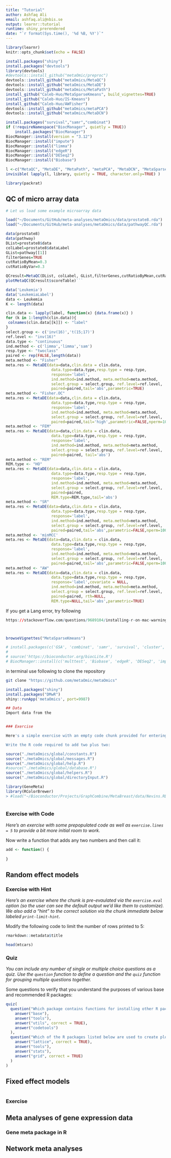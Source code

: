 ```yaml
---
title: "Tutorial"
author: Ashfaq Ali
email: ashfaq.ali@nbis.se
output: learnr::tutorial
runtime: shiny_prerendered
date: "`r format(Sys.time(), '%d %B, %Y')`"
---
```


```r
library(learnr)
knitr::opts_chunk$set(echo = FALSE)
```


```r
install.packages("shiny")
install.packages("devtools")
library(devtools)
#devtools::install_github("metaOmic/preproc")
devtools::install_github("metaOmics/MetaQC")
devtools::install_github("metaOmics/MetaDE")
devtools::install_github("metaOmics/MetaPath")
install_github("Caleb-Huo/MetaSparseKmeans", build_vignettes=TRUE)
install_github("Caleb-Huo/IS-Kmeans")
install_github("Caleb-Huo/AWFisher")
devtools::install_github("metaOmics/metaPCA")
devtools::install_github("metaOmics/MetaDCN")
```

```r
install.packages("survival","samr","combinat")
if (!requireNamespace("BiocManager", quietly = TRUE))
    install.packages("BiocManager")
BiocManager::install(version = "3.12")
BiocManager::install("impute")
BiocManager::install("limma")
BiocManager::install("edgeR")
BiocManager::install("DESeq2")
BiocManager::install("Biobase")
```


```r
l <-c("MetaQC", "MetaDE", "MetaPath", "metaPCA", "MetaDCN", "MetaSparseKmeans", "metafor", "GeneMeta")
invisible( lapply(l, library, quietly = TRUE, character.only=TRUE) )

```

```r
library(packrat)
```

## QC of micro array data

```r
# Let us load some example microarray data

load("~/Documents/GitHub/meta-analyses/metaOmics/data/prostate8.rda")
load("~/Documents/GitHub/meta-analyses/metaOmics/data/pathwayQC.rda")

```


```r
data(prostate8)
data(pathway)
DList=prostate8$data
colLabel=prostate8$dataLabel
GList=pathway[[1]]
filterGenes=TRUE
cutRatioByMean=0.3
cutRatioByVar=0.3

QCresult=MetaQC(DList, colLabel, GList,filterGenes,cutRatioByMean,cutRatioByVar)
plotMetaQC(QCresult$scoreTable)```
```


```r
data('Leukemia')
data('LeukemiaLabel')
data <- Leukemia
K <- length(data)

clin.data <- lapply(label, function(x) {data.frame(x)} )
for (k in 1:length(clin.data)){
 colnames(clin.data[[k]]) <- "label"
}
select.group <- c('inv(16)','t(15;17)')
ref.level <- "inv(16)"
data.type <- "continuous"
ind.method <- c('limma','limma','sam')
resp.type <- "twoclass"
paired <- rep(FALSE,length(data))
meta.method <- "Fisher"
meta.res <- MetaDE(data=data,clin.data = clin.data,
                    data.type=data.type,resp.type = resp.type,
                    response='label',
                    ind.method=ind.method, meta.method=meta.method,
                    select.group = select.group, ref.level=ref.level,
                    paired=paired,tail='abs',parametric=TRUE)
meta.method <- "Fisher.OC"
meta.res <- MetaDE(data=data,clin.data = clin.data,
                    data.type=data.type,resp.type = resp.type,
                    response='label',
                    ind.method=ind.method, meta.method=meta.method,
                    select.group = select.group, ref.level=ref.level,
                    paired=paired,tail='high',parametric=FALSE,nperm=100)
meta.method <- "FEM"
meta.res <- MetaDE(data=data,clin.data = clin.data,
                    data.type=data.type,resp.type = resp.type,
                    response='label',
                    ind.method=ind.method, meta.method=meta.method,
                    select.group = select.group, ref.level=ref.level,
                    paired=paired, tail='abs')
meta.method <- "REM"
REM.type <- "HO"
meta.res <- MetaDE(data=data,clin.data = clin.data,
                    data.type=data.type,resp.type = resp.type,
                    response='label',
                    ind.method=ind.method, meta.method=meta.method,
                    select.group = select.group, ref.level=ref.level,
                    paired=paired, 
                    REM.type=REM.type,tail='abs')
meta.method <- "SR"
meta.res <- MetaDE(data=data,clin.data = clin.data,
                    data.type=data.type,resp.type = resp.type,
                    response='label',
                    ind.method=ind.method, meta.method=meta.method,
                    select.group = select.group, ref.level=ref.level,
                    paired=paired,tail='abs',parametric=FALSE,nperm=100)
meta.method <- 'minMCC'
meta.res <- MetaDE(data=data,clin.data = clin.data,
                    data.type=data.type,resp.type = resp.type,
                    response='label',
                    ind.method=ind.method, meta.method=meta.method,
                    select.group = select.group, ref.level=ref.level,
                    paired=paired,tail='abs',parametric=FALSE,nperm=100)
meta.method <- "AW"
meta.res <- MetaDE(data=data,clin.data = clin.data,
                    data.type=data.type,resp.type = resp.type,
                    response='label',covariate = NULL,
                    ind.method=ind.method, meta.method=meta.method,
                    select.group = select.group, ref.level=ref.level,
                    paired=paired, rth=NULL,
                    REM.type=NULL,tail='abs',parametric=TRUE)
```

If you get a Lang error, try following

```r
https://stackoverflow.com/questions/9689104/installing-r-on-mac-warning-messages-setting-lc-ctype-failed-using-c
```

```r

```

```r

```


```r
browseVignettes("MetaSparseKmeans")
```




```r
# install.packages(c('GSA', 'combinat', 'samr', 'survival', 'cluster', 'gplots', 'ggplot2', 'irr', 'shape', 'snow', 'snowfall', 'igraph', 'doMC', 'PMA'))
# 
# source('https://bioconductor.org/biocLite.R')
# BiocManager::install(c('multtest', 'Biobase', 'edgeR', 'DESeq2', 'impute', 'limma', 'AnnotationDbi', 'Consensus-ClusterPlus', 'genefilter', 'GSEABase', 'Rgraphviz'))
```



in terminal use following to clone the repository

```bash
git clone "https://github.com/metaOmic/metaOmics"
```

```r
install.packages("shiny")
install.packages("DMwR")
shiny::runApp('metaOmics', port=9987)

## Data
Import data from the 


### Exercise 

Here's a simple exercise with an empty code chunk provided for entering the answer.*

Write the R code required to add two plus two:
````


```r
source("./metaOmics/global/constants.R")
source("./metaOmics/global/messages.R")
source("./metaOmics/global/help.R")
#source("./metaOmics/global/database.R")
source("./metaOmics/global/helpers.R")
source("./metaOmics/global/directoryInput.R")
```

```r
library(GeneMeta)
library(RColorBrewer)
> #load("~/Bioconductor/Projects/GraphCombine/MetaBreast/data/Nevins.RData") > data(Nevins)
  
```


### Exercise with Code

*Here's an exercise with some prepopulated code as well as `exercise.lines = 5` to provide a bit more initial room to work.*

Now write a function that adds any two numbers and then call it:

```r
add <- function() {
  
}
```

## Random effect models

### Exercise with Hint

*Here's an exercise where the chunk is pre-evaulated via the `exercise.eval` option (so the user can see the default output we'd like them to customize). We also add a "hint" to the correct solution via the chunk immediate below labeled `print-limit-hint`.*

Modify the following code to limit the number of rows printed to 5:

```r
rmarkdown::metadata$title
```

```r
head(mtcars)
```

### Quiz

*You can include any number of single or multiple choice questions as a quiz. Use the `question` function to define a question and the `quiz` function for grouping multiple questions together.*

Some questions to verify that you understand the purposes of various base and recommended R packages:

```r
quiz(
  question("Which package contains functions for installing other R packages?",
    answer("base"),
    answer("tools"),
    answer("utils", correct = TRUE),
    answer("codetools")
  ),
  question("Which of the R packages listed below are used to create plots?",
    answer("lattice", correct = TRUE),
    answer("tools"),
    answer("stats"),
    answer("grid", correct = TRUE)
  )
)
```

## Fixed effect models

```r

```

### Exercise


## Meta analyses of gene expression data

### Gene meta package in R

## Network meta analyses